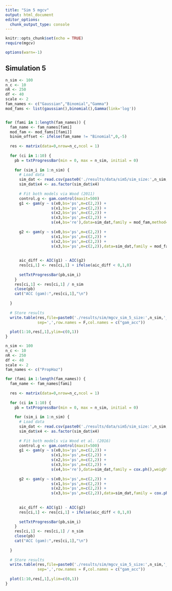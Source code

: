 ```yaml
---
title: "Sim 5 mgcv"
output: html_document
editor_options: 
  chunk_output_type: console
---
```


```r
knitr::opts_chunk$set(echo = TRUE)
require(mgcv)

options(warn=-1)
```

## Simulation 5

```r
n_sim <- 100
n_c <- 10
nR <- 250
df <- 40
scale <- 2
fam_names <- c("Gaussian","Binomial","Gamma")
mod_fams <- list(gaussian(),binomial(),Gamma(link='log'))


for (fami in 1:length(fam_names)) {
  fam_name <- fam_names[fami]
  mod_fam <- mod_fams[[fami]]
  binom_offset <- ifelse(fam_name != "Binomial",0,-5)
  
  res <- matrix(data=0,nrow=n_c,ncol = 1)
  
  for (ci in 1:10) {
    pb = txtProgressBar(min = 0, max = n_sim, initial = 0)
    
    for (sim_i in 1:n_sim) {
      # Load data
      sim_dat <- read.csv(paste0('./results/data/sim5/sim_size:',n_sim,'_c:',(ci-1),'_fam:',fam_name,'_nR:',nR,'_df:',df,'_scale:',scale,'_binomoffset:',binom_offset,'_set:',sim_i-1,'.csv'))
      sim_dat$x4 <- as.factor(sim_dat$x4)
  
      # Fit both models via Wood (2011)
      control.g <- gam.control(maxit=500)
      g1 <- gam(y ~ s(x0,bs='ps',m=c(2,2)) +
                    s(x1,bs='ps',m=c(2,2)) +
                    s(x2,bs='ps',m=c(2,2)) +
                    s(x3,bs='ps',m=c(2,2)) +
                    s(x4,bs='re'),data=sim_dat,family = mod_fam,method='REML',control = control.g)
      
      g2 <- gam(y ~ s(x0,bs='ps',m=c(2,2)) +
                    s(x1,bs='ps',m=c(2,2)) +
                    s(x2,bs='ps',m=c(2,2)) +
                    s(x3,bs='ps',m=c(2,2)),data=sim_dat,family = mod_fam,method='REML',control = control.g)
      
  
      aic_diff <- AIC(g1) - AIC(g2)
      res[ci,1] <- res[ci,1] + ifelse(aic_diff < 0,1,0)
      
      setTxtProgressBar(pb,sim_i)
    }
    res[ci,1] <- res[ci,1] / n_sim
    close(pb)
    cat("ACC (gam):",res[ci,1],"\n")
    
  }
  
  # Store results
  write.table(res,file=paste0('./results/sim/mgcv_sim_5_size:',n_sim,'_n_c:',n_c,'_fam:',fam_name,'_nR:',nR,'_df:',df,'_scale:',scale,'_binomoffset:',binom_offset,'.csv'),
              sep=',',row.names = F,col.names = c("gam_acc"))
  
  plot(1:10,res[,1],ylim=c(0,1))
}

```

```r
n_sim <- 100
n_c <- 10
nR <- 250
df <- 40
scale <- 2
fam_names <- c("PropHaz")

for (fami in 1:length(fam_names)) {
  fam_name <- fam_names[fami]
  
  res <- matrix(data=0,nrow=n_c,ncol = 1)
  
  for (ci in 1:10) {
    pb = txtProgressBar(min = 0, max = n_sim, initial = 0)
    
    for (sim_i in 1:n_sim) {
      # Load data
      sim_dat <- read.csv(paste0('./results/data/sim5/sim_size:',n_sim,'_c:',(ci-1),'_fam:',fam_name,'_nR:',nR,'_df:',df,'_scale:',scale,'_set:',sim_i-1,'.csv'))
      sim_dat$x4 <- as.factor(sim_dat$x4)
  
      # Fit both models via Wood et al. (2016)
      control.g <- gam.control(maxit=500)
      g1 <- gam(y ~ s(x0,bs='ps',m=c(2,2)) +
                    s(x1,bs='ps',m=c(2,2)) +
                    s(x2,bs='ps',m=c(2,2)) +
                    s(x3,bs='ps',m=c(2,2)) +
                    s(x4,bs='re'),data=sim_dat,family = cox.ph(),weights=delta,method='REML',control = control.g)
      
      g2 <- gam(y ~ s(x0,bs='ps',m=c(2,2)) +
                    s(x1,bs='ps',m=c(2,2)) +
                    s(x2,bs='ps',m=c(2,2)) +
                    s(x3,bs='ps',m=c(2,2)),data=sim_dat,family = cox.ph(),weights=delta,method='REML',control = control.g)
      
  
      aic_diff <- AIC(g1) - AIC(g2)
      res[ci,1] <- res[ci,1] + ifelse(aic_diff < 0,1,0)
      
      setTxtProgressBar(pb,sim_i)
    }
    res[ci,1] <- res[ci,1] / n_sim
    close(pb)
    cat("ACC (gam):",res[ci,1],"\n")
    
  }
  
  # Store results
  write.table(res,file=paste0('./results/sim/mgcv_sim_5_size:',n_sim,'_n_c:',n_c,'_fam:',fam_name,'_nR:',nR,'_df:',df,'_scale:',scale,'.csv'),
              sep=',',row.names = F,col.names = c("gam_acc"))
  
  plot(1:10,res[,1],ylim=c(0,1))
}

```
